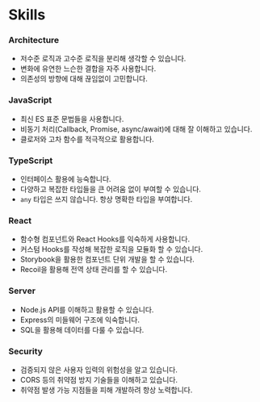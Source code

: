 # Skills

### Architecture

- 저수준 로직과 고수준 로직을 분리해 생각할 수 있습니다.
- 변화에 유연한 느슨한 결합을 자주 사용합니다.
- 의존성의 방향에 대해 끊임없이 고민합니다.

### JavaScript

- 최신 ES 표준 문법들을 사용합니다.
- 비동기 처리(Callback, Promise, async/await)에 대해 잘 이해하고 있습니다.
- 클로저와 고차 함수를 적극적으로 활용합니다.

### TypeScript

- 인터페이스 활용에 능숙합니다.
- 다양하고 복잡한 타입들을 큰 어려움 없이 부여할 수 있습니다.
- `any` 타입은 쓰지 않습니다. 항상 명확한 타입을 부여합니다.

### React

- 함수형 컴포넌트와 React Hooks를 익숙하게 사용합니다.
- 커스텀 Hooks를 작성해 복잡한 로직을 모듈화 할 수 있습니다.
- Storybook을 활용한 컴포넌트 단위 개발을 할 수 있습니다.
- Recoil을 활용해 전역 상태 관리를 할 수 있습니다.

### Server

- Node.js API를 이해하고 활용할 수 있습니다.
- Express의 미들웨어 구조에 익숙합니다.
- SQL을 활용해 데이터를 다룰 수 있습니다.

### Security

- 검증되지 않은 사용자 입력의 위험성을 알고 있습니다.
- CORS 등의 취약점 방지 기술들을 이해하고 있습니다.
- 취약점 발생 가능 지점들을 피해 개발하려 항상 노력합니다.

